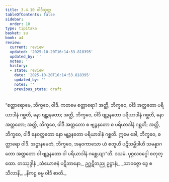 ```yaml
---
title: 3.4.10 ဝါဒီသုတ္တ
tableOfContents: false
sidebar:
  order: 10
type: tipitaka
basket: su
book: a4
review:
  current: review
  updated: '2025-10-20T16:14:53.818395'
  updated_by: ''
  notes: ''
  history:
  - state: review
    date: '2025-10-20T16:14:53.818395'
    updated_by: ''
    notes: ''
    previous_state: draft
---
```



<DynamicBreadcrumb />


<ReviewStatus review={frontmatter.review} showDetails={true} />

<HypothesisAnnotation frontmatter={frontmatter} />

<Division number="140" book="a4" e="ch" v="15" p="455">

<Paragraph number="877" book="a4">
“စတ္တာရောမေ, ဘိက္ခဝေ, ဝါဒီ. ကတမေ စတ္တာရော? အတ္ထိ, ဘိက္ခဝေ, ဝါဒီ အတ္ထတော ပရိယာဒါနံ ဂစ္ဆတိ, နော ဗျဉ္ဇနတော; အတ္ထိ, ဘိက္ခဝေ, ဝါဒီ ဗျဉ္ဇနတော ပရိယာဒါနံ ဂစ္ဆတိ, နော အတ္ထတော; အတ္ထိ, ဘိက္ခဝေ, ဝါဒီ အတ္ထတော စ ဗျဉ္ဇနတော စ ပရိယာဒါနံ ဂစ္ဆတိ; အတ္ထိ, ဘိက္ခဝေ, ဝါဒီ နေဝတ္ထတော နော ဗျဉ္ဇနတော ပရိယာဒါနံ ဂစ္ဆတိ. ဣမေ ခေါ, ဘိက္ခဝေ, စတ္တာရော ဝါဒီ. အဋ္ဌာနမေတံ, ဘိက္ခဝေ, အနဝကာသော ယံ စတူဟိ ပဋိသမ္ဘိဒါဟိ သမန္နာဂတော အတ္ထတော ဝါ ဗျဉ္ဇနတော ဝါ ပရိယာဒါနံ ဂစ္ဆေယျာ”တိ.

</Paragraph>
</Division>

<Paragraph number="878" type="center" book="a4">
ဒသမံ.



</Paragraph>

<Paragraph number="879" type="center" book="a4">
ပုဂ္ဂလဝဂ္ဂေါ စတုတ္ထော.



</Paragraph>

<Paragraph number="880" type="center" book="a4">
တဿုဒ္ဒါနံ


</Paragraph>

<Paragraph number="881" type="verses" book="a4">
_သံယောဇနံ ပဋိဘာနော,_  
ဥဂ္ဃဋိတညု ဥဋ္ဌာနံ;_  
_သာဝဇ္ဇော ဒွေ စ သီလာနိ,_  
_နိကဋ္ဌ ဓမ္မ ဝါဒီ စာတိ._
</Paragraph>